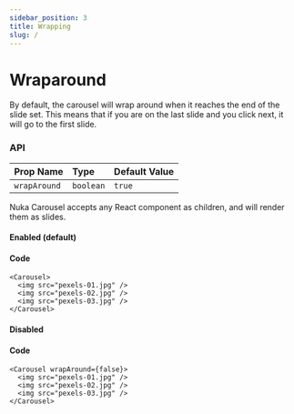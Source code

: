 ```yaml
---
sidebar_position: 3
title: Wrapping
slug: /
---
```



# Wraparound

By default, the carousel will wrap around when it reaches the end of the slide set. This means that if you are on the last slide and you click next, it will go to the first slide.

### API

| Prop Name    | Type      | Default Value |
| :----------- | :-------- | :------------ |
| `wrapAround` | `boolean` | `true`        |

Nuka Carousel accepts any React component as children, and will render them as slides.

#### Enabled (default)

<BasicButtonDemo autoplay={false} />

#### Code

```tsx
<Carousel>
  <img src="pexels-01.jpg" />
  <img src="pexels-02.jpg" />
  <img src="pexels-03.jpg" />
</Carousel>
```

#### Disabled

<BasicButtonDemo autoplay={false} wrapAround={false} />

#### Code

```tsx
<Carousel wrapAround={false}>
  <img src="pexels-01.jpg" />
  <img src="pexels-02.jpg" />
  <img src="pexels-03.jpg" />
</Carousel>
```
